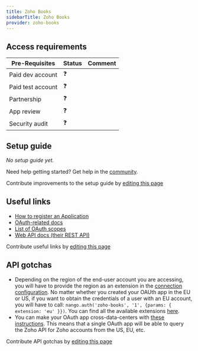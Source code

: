 ```yaml
---
title: Zoho Books
sidebarTitle: Zoho Books
provider: zoho-books
---
```




<Overview />
<PreBuiltTooling />
<PreBuiltUseCases />

## Access requirements
| Pre-Requisites | Status | Comment|
| - | - | - |
| Paid dev account | ❓ |  |
| Paid test account | ❓ |  |
| Partnership | ❓ | |
| App review | ❓ |  |
| Security audit | ❓ | |


## Setup guide

_No setup guide yet._

<Tip>Need help getting started? Get help in the [community](https://nango.dev/slack).</Tip>

<Note>Contribute improvements to the setup guide by [editing this page](https://github.com/nangohq/nango/tree/master/docs-v2/integrations/all/zoho-books.mdx)</Note>


## Useful links

-   [How to register an Application](https://accounts.zoho.com/developerconsole)
-   [OAuth-related docs](https://www.zoho.com/books/api/v3/oauth/#overview)
-   [List of OAuth scopes](https://www.zoho.com/books/api/v3/oauth/#overview:~:text=List%20of%20scopes%20available%20in%20Zoho%20Books%20%3A)
-   [Web API docs (their REST API)](https://www.zoho.com/books/api/v3/apicollection/#overview)

<Note>Contribute useful links by [editing this page](https://github.com/nangohq/nango/tree/master/docs-v2/integrations/all/zoho-books.mdx)</Note>

## API gotchas

- Depending on the region of the end-user account you are accessing, you will have to provide the region as an extension in the [connection configuration](/guides/getting-started/authorize-an-api-from-your-app#apis-requiring-connection-specific-configuration-for-authorization). No matter whether you created your OAUth app in the EU or US, if you want to obtain the credentials of a user with an EU account, you will have to call: `nango.auth('zoho-books', '1', {params: { extension: 'eu' }})`. You can find all the available extensions [here](https://www.zoho.com/books/api/v3/introduction/#multidc).
- You can make your OAuth app cross-data-centers with [these instructions](https://www.zoho.com/books/api/v3/introduction/#multidc). This means that a single OAuth app will be able to query the Zoho API for Zoho accounts from the US, EU, etc.

<Note>Contribute API gotchas by [editing this page](https://github.com/nangohq/nango/tree/master/docs-v2/integrations/all/zoho-books.mdx)</Note>
